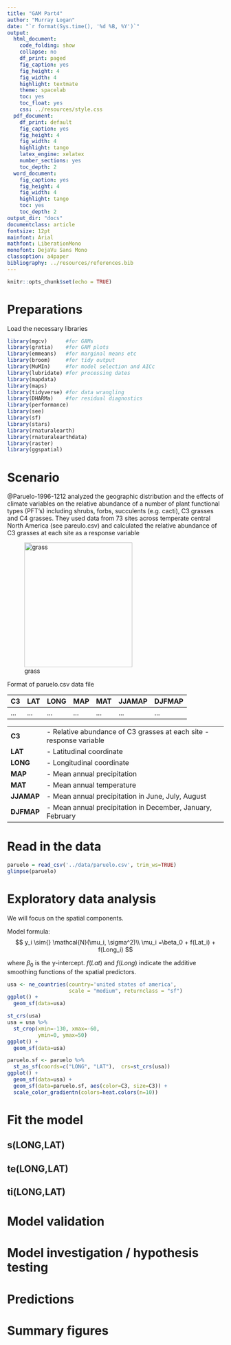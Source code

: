 ```yaml
---
title: "GAM Part4"
author: "Murray Logan"
date: "`r format(Sys.time(), '%d %B, %Y')`"
output:
  html_document:
    code_folding: show
    collapse: no
    df_print: paged
    fig_caption: yes
    fig_height: 4
    fig_width: 4
    highlight: textmate
    theme: spacelab
    toc: yes
    toc_float: yes
    css: ../resources/style.css
  pdf_document:
    df_print: default
    fig_caption: yes
    fig_height: 4
    fig_width: 4
    highlight: tango
    latex_engine: xelatex
    number_sections: yes
    toc_depth: 2
  word_document:
    fig_caption: yes
    fig_height: 4
    fig_width: 4
    highlight: tango
    toc: yes
    toc_depth: 2
output_dir: "docs"
documentclass: article
fontsize: 12pt
mainfont: Arial
mathfont: LiberationMono
monofont: DejaVu Sans Mono
classoption: a4paper
bibliography: ../resources/references.bib
---
```


```r
knitr::opts_chunk$set(echo = TRUE)
```

# Preparations

Load the necessary libraries

```r
library(mgcv)      #for GAMs
library(gratia)    #for GAM plots
library(emmeans)   #for marginal means etc
library(broom)     #for tidy output
library(MuMIn)     #for model selection and AICc
library(lubridate) #for processing dates
library(mapdata)
library(maps)
library(tidyverse) #for data wrangling
library(DHARMa)    #for residual diagnostics
library(performance)
library(see)
library(sf)
library(stars)
library(rnaturalearth)
library(rnaturalearthdata)
library(raster)
library(ggspatial)
```
 
# Scenario

@Paruelo-1996-1212 analyzed the geographic distribution and the effects of climate variables on the 
relative abundance of a number of plant functional types (PFT's) including shrubs, forbs, succulents (e.g. cacti), 
C3 grasses and C4 grasses. They used data from 73 sites across temperate central North America (see pareulo.csv) 
and calculated the relative abundance of C3 grasses at each site as a response variable

![grass](../resources/grass.jpg){width="251" height="290"}

Format of paruelo.csv data file

C3    LAT       LONG       MAP           MAT    JJAMAP    DJFMAP
----- --------- ---------- ------------- ------ --------- ---------
\...  \...      \...       \...          \...   \...      \...

--------------     ---------------------------------------------------------------------
**C3**             - Relative abundance of C3 grasses at each site - response variable
**LAT**            - Latitudinal coordinate
**LONG**           - Longitudinal coordinate
**MAP**            - Mean annual precipitation
**MAT**            - Mean annual temperature
**JJAMAP**         - Mean annual precipitation in June, July, August
**DJFMAP**         - Mean annual precipitation in December, January, February
--------------     ---------------------------------------------------------------------

# Read in the data

```r
paruelo = read_csv('../data/paruelo.csv', trim_ws=TRUE)
glimpse(paruelo)
```
 
# Exploratory data analysis

We will focus on the spatial components.

Model formula:
$$
y_i \sim{} \mathcal{N}(\mu_i, \sigma^2)\\
\mu_i =\beta_0 + f(Lat_i) + f(Long_i)
$$

where $\beta_0$ is the y-intercept. $f(Lat)$ and $f(Long)$ indicate the additive smoothing functions of the spatial predictors. 


```r
usa <- ne_countries(country='united states of america',
                    scale = "medium", returnclass = "sf")
ggplot() +
  geom_sf(data=usa)

st_crs(usa)
usa = usa %>% 
  st_crop(xmin=-130, xmax=-60,
          ymin=0, ymax=50)
ggplot() +
  geom_sf(data=usa)

paruelo.sf <- paruelo %>%
  st_as_sf(coords=c("LONG", "LAT"),  crs=st_crs(usa))
ggplot() +
  geom_sf(data=usa) +
  geom_sf(data=paruelo.sf, aes(color=C3, size=C3)) +
  scale_color_gradientn(colors=heat.colors(n=10))

```


# Fit the model {.tabset .tabset-faded}

## s(LONG,LAT)

## te(LONG,LAT) 

## ti(LONG,LAT)

#



# Model validation

# Model investigation / hypothesis testing

# Predictions

# Summary figures
